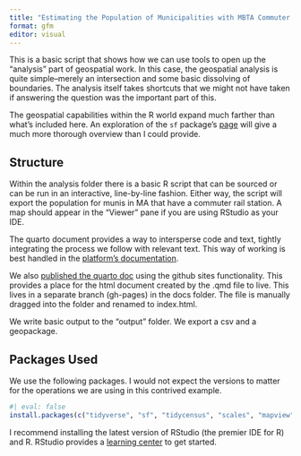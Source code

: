 ```yaml
---
title: "Estimating the Population of Municipalities with MBTA Commuter Rail Stations"
format: gfm
editor: visual
---
```


This is a basic script that shows how we can use tools to open up the "analysis" part of geospatial work. In this case, the geospatial analysis is quite simple--merely an intersection and some basic dissolving of boundaries. The analysis itself takes shortcuts that we might not have taken if answering the question was the important part of this.

The geospatial capabilities within the R world expand much farther than what's included here. An exploration of the `sf` package's [page](https://r-spatial.github.io/sf/) will give a much more thorough overview than I could provide.

## Structure

Within the analysis folder there is a basic R script that can be sourced or can be run in an interactive, line-by-line fashion. Either way, the script will export the population for munis in MA that have a commuter rail station. A map should appear in the "Viewer" pane if you are using RStudio as your IDE.

The quarto document provides a way to intersperse code and text, tightly integrating the process we follow with relevant text. This way of working is best handled in the [platform's documentation](https://quarto.org/).

We also [published the quarto doc](https://ctpsstaff.github.io/MBTA_CR_muni_population/) using the github sites functionality. This provides a place for the html document created by the .qmd file to live. This lives in a separate branch (gh-pages) in the docs folder. The file is manually dragged into the folder and renamed to index.html.

We write basic output to the "output" folder. We export a csv and a geopackage.

## Packages Used

We use the following packages. I would not expect the versions to matter for the operations we are using in this contrived example.

```r
#| eval: false
install.packages(c("tidyverse", "sf", "tidycensus", "scales", "mapview", "gt"))
```

I recommend installing the latest version of RStudio (the premier IDE for R) and R. RStudio provides a [learning center](https://education.rstudio.com/learn/beginner/) to get started.
